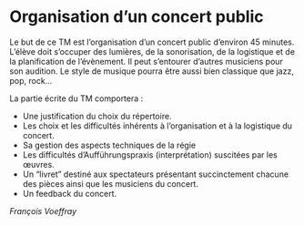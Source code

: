 # Organisation d'un concert public

Le but de ce TM est l'organisation d'un concert public d'environ 45 minutes. L'élève doit s'occuper des lumières, de la sonorisation, de la logistique et de la planification de l'évènement. Il peut s'entourer d'autres musiciens pour son audition. Le style de musique pourra être aussi bien classique que jazz, pop, rock...

La partie écrite du TM comportera :

- Une justification du choix du répertoire.
- Les choix et les difficultés inhérents à l'organisation et à la logistique du concert.
- Sa gestion des aspects techniques de la régie
- Les difficultés d'Aufführungspraxis (interprétation) suscitées par les œuvres.
- Un "livret" destiné aux spectateurs présentant succinctement chacune des pièces ainsi que les musiciens du concert.
- Un feedback du concert.

::: {.signature data-latex=""}
*François Voeffray*
:::